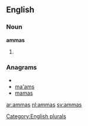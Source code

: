 ==English==

===Noun===
'''ammas'''

# {{plural of|[[amma]]}}

===Anagrams===
* {{alphagram|aamms}}
* [[ma'ams#English|ma'ams]]
* [[mamas#English|mamas]]

[[Category:English plurals]]
[[ar:ammas]]
[[nl:ammas]]
[[sv:ammas]]